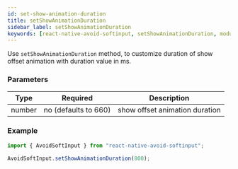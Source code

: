 ```yaml
---
id: set-show-animation-duration
title: setShowAnimationDuration
sidebar_label: setShowAnimationDuration
keywords: [react-native-avoid-softinput, setShowAnimationDuration, module]
---
```


Use `setShowAnimationDuration` method, to customize duration of show offset animation with duration value in ms.

### Parameters

| Type   | Required             | Description                    |
| ------ | -------------------- | ------------------------------ |
| number | no (defaults to 660) | show offset animation duration |

### Example

```ts
import { AvoidSoftInput } from "react-native-avoid-softinput";

AvoidSoftInput.setShowAnimationDuration(800);
```
